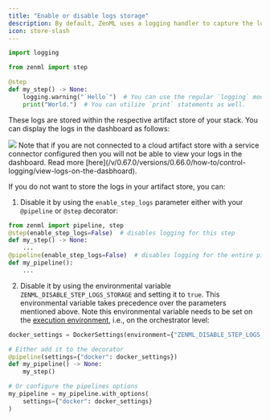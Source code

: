 ```yaml
---
title: "Enable or disable logs storage"
description: By default, ZenML uses a logging handler to capture the logs that occur during the execution of a step. Users are free to use the default python logging module or print statements, and ZenML's logging handler will catch these logs and store them.
icon: store-slash
---
```


```py
import logging

from zenml import step

@step
def my_step() -> None:
    logging.warning("`Hello`")  # You can use the regular `logging` module.
    print("World.")  # You can utilize `print` statements as well.
```

These logs are stored within the respective artifact store of your stack. You can display the logs in the dashboard as follows:
<Frame caption="Displaying step logs on the dashboard">
  <img src="/images/how-to/stack-47.avif" />
</Frame>

<Note>
    Note that if you are not connected to a cloud artifact store with a service connector configured then you will not be able to view your logs in the dashboard. Read more [here](/v/0.67.0/versions/0.66.0/how-to/control-logging/view-logs-on-the-dasbhoard).
</Note>

If you do not want to store the logs in your artifact store, you can:

1. Disable it by using the `enable_step_logs` parameter either with your `@pipeline` or `@step` decorator:

```py
from zenml import pipeline, step
@step(enable_step_logs=False)  # disables logging for this step
def my_step() -> None:
    ...
@pipeline(enable_step_logs=False)  # disables logging for the entire pipeline
def my_pipeline():
    ...
```
2. Disable it by using the environmental variable `ZENML_DISABLE_STEP_LOGS_STORAGE` and setting it to `true`. This environmental variable takes precedence over the parameters mentioned above. Note this environmental variable needs to be set on the [execution environment](/v/0.67.0/versions/0.66.0/how-to/configure-python-environments#execution-environments), i.e., on the orchestrator level:

```py
docker_settings = DockerSettings(environment={"ZENML_DISABLE_STEP_LOGS_STORAGE": "true"})

# Either add it to the decorator
@pipeline(settings={"docker": docker_settings})
def my_pipeline() -> None:
    my_step()

# Or configure the pipelines options
my_pipeline = my_pipeline.with_options(
    settings={"docker": docker_settings}
)
```
